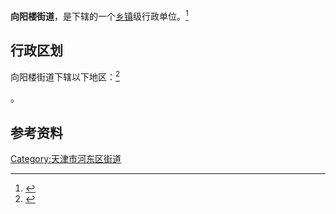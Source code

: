 {{中国乡级行政区|12/01/02/008/000}}

'''向阳楼街道'''，是{{PRC admin/fullname|12/01/02/008/000|3}}下辖的一个[[乡镇|乡镇]]级行政单位。<ref>{{PRC admin/ref sgc|{{PRC admin/parent|12/01/02/008/000}}}}</ref>

== 行政区划 ==

向阳楼街道下辖以下地区：<ref>{{PRC admin/ref sgc|12/01/02/008/000}}</ref>

{{PRC admin/children|12/01/02/008/000}}。

== 参考资料 ==

{{Reflist|2}}

{{天津市河东区行政区划}}
{{天津行政区划小作品}}

[[Category:天津市河东区街道|Category:天津市河东区街道]]
